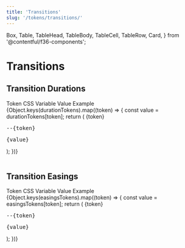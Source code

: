 ```yaml
---
title: 'Transitions'
slug: '/tokens/transitions/'
---
```



  Box,
  Table,
  TableHead,
  TableBody,
  TableCell,
  TableRow,
  Card,
} from '@contentful/f36-components';

# Transitions

## Transition Durations

<Box marginBottom="spacingL">
  <Table>
    <TableHead>
      <TableRow>
        <TableCell>Token</TableCell>
        <TableCell>CSS Variable</TableCell>
        <TableCell>Value</TableCell>
        <TableCell>Example</TableCell>
      </TableRow>
    </TableHead>
    <TableBody>
      {Object.keys(durationTokens).map((token) => {
        const value = durationTokens[token];
        return (
          <TableRow key={token}>
            <TableCell>{token}</TableCell>
            <TableCell>
              <pre>--{token}</pre>
            </TableCell>
            <TableCell>
              <pre>{value}</pre>
            </TableCell>
            <TableCell>
              <Slider>
                <SliderKnob style={{ transition: `ease ${value}` }} />
              </Slider>
            </TableCell>
          </TableRow>
        );
      })}
    </TableBody>
  </Table>
</Box>

## Transition Easings

<Table style={{ width: '100%' }}>
  <TableHead>
    <TableRow>
      <TableCell>Token</TableCell>
      <TableCell>CSS Variable</TableCell>
      <TableCell>Value</TableCell>
      <TableCell style={{ width: '100px' }}>Example</TableCell>
    </TableRow>
  </TableHead>
  <TableBody>
    {Object.keys(easingsTokens).map((token) => {
      const value = easingsTokens[token];
      return (
        <TableRow key={token}>
          <TableCell>{token}</TableCell>
          <TableCell>
            <pre>--{token}</pre>
          </TableCell>
          <TableCell>
            <pre>{value}</pre>
          </TableCell>
          <TableCell>
            <Slider>
              <SliderKnob style={{ transition: `${value} 0.5s` }} />
            </Slider>
          </TableCell>
        </TableRow>
      );
    })}
  </TableBody>
</Table>
